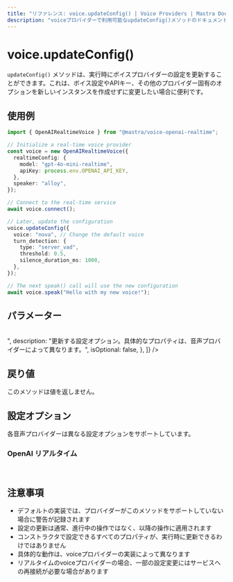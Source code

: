 ```yaml
---
title: "リファレンス: voice.updateConfig() | Voice Providers | Mastra Docs"
description: "voiceプロバイダーで利用可能なupdateConfig()メソッドのドキュメント。実行時にvoiceプロバイダーの設定を更新します。"
---
```


# voice.updateConfig()

`updateConfig()` メソッドは、実行時にボイスプロバイダーの設定を更新することができます。これは、ボイス設定やAPIキー、その他のプロバイダー固有のオプションを新しいインスタンスを作成せずに変更したい場合に便利です。

## 使用例

```typescript
import { OpenAIRealtimeVoice } from "@mastra/voice-openai-realtime";

// Initialize a real-time voice provider
const voice = new OpenAIRealtimeVoice({
  realtimeConfig: {
    model: "gpt-4o-mini-realtime",
    apiKey: process.env.OPENAI_API_KEY,
  },
  speaker: "alloy",
});

// Connect to the real-time service
await voice.connect();

// Later, update the configuration
voice.updateConfig({
  voice: "nova", // Change the default voice
  turn_detection: {
    type: "server_vad",
    threshold: 0.5,
    silence_duration_ms: 1000,
  },
});

// The next speak() call will use the new configuration
await voice.speak("Hello with my new voice!");
```

## パラメーター

<br />
<PropertiesTable
  content={[
    {
      name: "options",
      type: "Record<string, unknown>",
      description:
        "更新する設定オプション。具体的なプロパティは、音声プロバイダーによって異なります。",
      isOptional: false,
    },
  ]}
/>

## 戻り値

このメソッドは値を返しません。

## 設定オプション

各音声プロバイダーは異なる設定オプションをサポートしています。

### OpenAI リアルタイム

<br />
<PropertiesTable
  content={[
    {
      name: "voice",
      type: "string",
      description: "音声合成に使用するボイスID（例: 'alloy', 'echo', 'nova'）",
      isOptional: true,
    },
    {
      name: "turn_detection",
      type: "{ type: string, threshold?: number, silence_duration_ms?: number }",
      description: "ユーザーが話し終えたことを検出するための設定",
      isOptional: true,
    },
  ]}
/>

## 注意事項

- デフォルトの実装では、プロバイダーがこのメソッドをサポートしていない場合に警告が記録されます
- 設定の更新は通常、進行中の操作ではなく、以降の操作に適用されます
- コンストラクタで設定できるすべてのプロパティが、実行時に更新できるわけではありません
- 具体的な動作は、voiceプロバイダーの実装によって異なります
- リアルタイムのvoiceプロバイダーの場合、一部の設定変更にはサービスへの再接続が必要な場合があります

